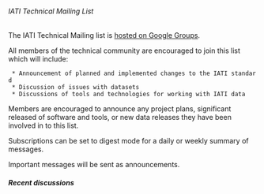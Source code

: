 ====== IATI Technical Mailing List ======

The IATI Technical Mailing list is [[https://groups.google.com/d/forum/iati-technical|hosted on Google Groups]].

All members of the technical community are encouraged to join this list which will include:

  * Announcement of planned and implemented changes to the IATI standard
  * Discussion of issues with datasets
  * Discussions of tools and technologies for working with IATI data

Members are encouraged to announce any project plans, significant released of software and tools, or new data releases they have been involved in to this list. 

Subscriptions can be set to digest mode for a daily or weekly summary of messages. 

Important messages will be sent as announcements.

===== Recent discussions =====

{{rss>https://groups.google.com/group/iati-technical/feed/atom_v1_0_topics.xml}}